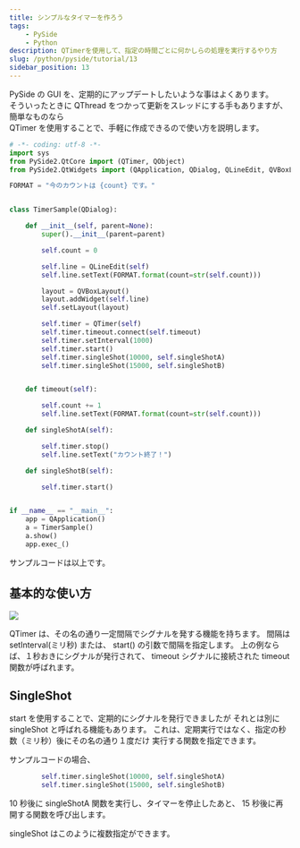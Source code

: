 ```yaml
---
title: シンプルなタイマーを作ろう
tags:
    - PySide
    - Python
description: QTimerを使用して、指定の時間ごとに何かしらの処理を実行するやり方
slug: /python/pyside/tutorial/13
sidebar_position: 13
---
```


PySide の GUI を、定期的にアップデートしたいような事はよくあります。  
そういったときに QThread をつかって更新をスレッドにする手もありますが、簡単なものなら  
QTimer を使用することで、手軽に作成できるので使い方を説明します。

```python
# -*- coding: utf-8 -*-
import sys
from PySide2.QtCore import (QTimer, QObject)
from PySide2.QtWidgets import (QApplication, QDialog, QLineEdit, QVBoxLayout)

FORMAT = "今のカウントは {count} です。"


class TimerSample(QDialog):

    def __init__(self, parent=None):
        super().__init__(parent=parent)

        self.count = 0

        self.line = QLineEdit(self)
        self.line.setText(FORMAT.format(count=str(self.count)))

        layout = QVBoxLayout()
        layout.addWidget(self.line)
        self.setLayout(layout)

        self.timer = QTimer(self)
        self.timer.timeout.connect(self.timeout)
        self.timer.setInterval(1000)
        self.timer.start()
        self.timer.singleShot(10000, self.singleShotA)
        self.timer.singleShot(15000, self.singleShotB)


    def timeout(self):

        self.count += 1
        self.line.setText(FORMAT.format(count=str(self.count)))

    def singleShotA(self):

        self.timer.stop()
        self.line.setText("カウント終了！")

    def singleShotB(self):

        self.timer.start()


if __name__ == "__main__":
    app = QApplication()
    a = TimerSample()
    a.show()
    app.exec_()
```

サンプルコードは以上です。

## 基本的な使い方

![](https://gyazo.com/adcba2b323f589b2a53e8b34a5a290fe.png)

QTimer は、その名の通り一定間隔でシグナルを発する機能を持ちます。
間隔は setInterval(ミリ秒) または、 start() の引数で間隔を指定します。
上の例ならば、１秒おきにシグナルが発行されて、 timeout シグナルに接続された
timeout 関数が呼ばれます。

## SingleShot

start を使用することで、定期的にシグナルを発行できましたが
それとは別に singleShot と呼ばれる機能もあります。
これは、定期実行ではなく、指定の秒数（ミリ秒）後にその名の通り１度だけ
実行する関数を指定できます。

サンプルコードの場合、

```python
        self.timer.singleShot(10000, self.singleShotA)
        self.timer.singleShot(15000, self.singleShotB)
```

10 秒後に singleShotA 関数を実行し、タイマーを停止したあと、
15 秒後に再開する関数を呼び出します。

singleShot はこのように複数指定ができます。
